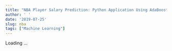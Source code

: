 ```yaml
---
title: "NBA Player Salary Prediction: Python Application Using AdaBoost Algorithm"
author: ' '
date: '2019-07-25'
slug: nba
tags: ["Machine Learning"]
---
```


Loading ...

<script>

window.location.replace("https://xsong.ltd/archives/pandas/nba_en")

</script>

